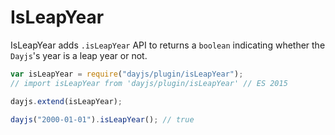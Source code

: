 # IsLeapYear

IsLeapYear adds `.isLeapYear` API to returns a `boolean` indicating whether the `Dayjs`'s year is a leap year or not.

```javascript
var isLeapYear = require("dayjs/plugin/isLeapYear");
// import isLeapYear from 'dayjs/plugin/isLeapYear' // ES 2015

dayjs.extend(isLeapYear);

dayjs("2000-01-01").isLeapYear(); // true
```
